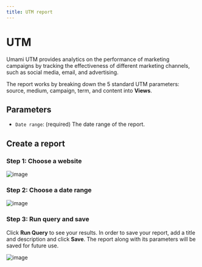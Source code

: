 ```yaml
---
title: UTM report
---
```


# UTM

Umami UTM provides analytics on the performance of marketing campaigns by tracking the effectiveness of different marketing channels, such as social media, email, and advertising.

The report works by breaking down the 5 standard UTM parameters: source, medium, campaign, term, and content into **Views**.

## Parameters

- `Date range`: (required) The date range of the report.

## Create a report

### Step 1: Choose a website

![image](/images/docs/v2/utm-website.png)

### Step 2: Choose a date range

![image](/images/docs/v2/utm-date-range.png)

### Step 3: Run query and save

Click **Run Query** to see your results. In order to save your report, add a title and description and click **Save**.
The report along with its parameters will be saved for future use.

![image](/images/docs/v2/utm-details.png)
